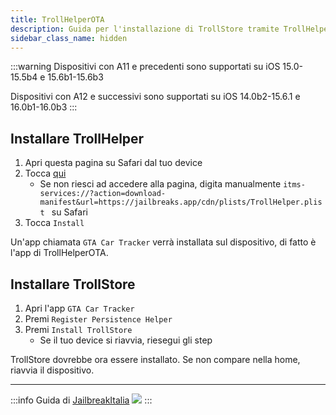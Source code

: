 ```yaml
---
title: TrollHelperOTA
description: Guida per l'installazione di TrollStore tramite TrollHelperOTA
sidebar_class_name: hidden
---
```



:::warning
Dispositivi con A11 e precedenti sono supportati su iOS 15.0-15.5b4 e 15.6b1-15.6b3

Dispositivi con A12 e successivi sono supportati su iOS 14.0b2-15.6.1 e 16.0b1-16.0b3
:::

## Installare TrollHelper

1. Apri questa pagina su Safari dal tuo device
2. Tocca  <a href="itms-services://?action=download-manifest&url=https://jailbreaks.app/cdn/plists/TrollHelper.plist">qui</a>
    * Se non riesci ad accedere alla pagina, digita manualmente ```itms-services://?action=download-manifest&url=https://jailbreaks.app/cdn/plists/TrollHelper.plist ``` su Safari 
3. Tocca ```Install```

Un'app chiamata ```GTA Car Tracker``` verrà installata sul dispositivo, di fatto è l'app di TrollHelperOTA.

## Installare TrollStore

1. Apri l'app ```GTA Car Tracker```
2. Premi ```Register Persistence Helper```
3. Premi ```Install TrollStore```
    * Se il tuo device si riavvia, riesegui gli step

TrollStore dovrebbe ora essere installato. Se non compare nella home, riavvia il dispositivo.

---
:::info
Guida di [JailbreakItalia](https://t.me/JailbreakItalia) ![](https://upload.wikimedia.org/wikipedia/commons/thumb/8/82/Telegram_logo.svg/15px-Telegram_logo.svg.png)
:::
